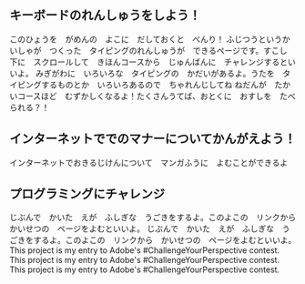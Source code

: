 ## キーボードのれんしゅうをしよう！

<ProjectCard title="ローマ字表" link="https://arschool.co.jp/blog/wp-content/uploads/2020/05/0b0da253b100b715a43bb24ef61cd529.pdf" bg="linear-gradient(to right, #48b1bf 0%, #06beb6 100%)">
このひょうを　がめんの　よこに　だしておくと　べんり！
</ProjectCard>

<ProjectCard title="めざせ！タイピングマスター - FMVキッズ : 富士通パソコン" link="https://azby.fmworld.net/kids/typing/" bg="linear-gradient(to right, #48b1bf 0%, #06beb6 100%)">
ふじつうというかいしゃが　つくった　タイピングのれんしゅうが　できるページです。すこし　下に　スクロールして　きほんコースから　じゅんばんに　チャレンジするといいよ。
</ProjectCard>

<ProjectCard title="e-typing | イータイピング" link="https://www.e-typing.ne.jp/" bg="linear-gradient(to right, #48b1bf 0%, #06beb6 100%)">
みぎがわに　いろいろな　タイピングの　かだいがあるよ。うたを　タイピングするものとか　いろいろあるので　ちゃれんじしてね
</ProjectCard>

<ProjectCard title="【寿司打】WebGL版" link="http://typingx0.net/sushida/" bg="linear-gradient(to right, #48b1bf 0%, #06beb6 100%)">
ねだんが　たかいコースほど　むずかしくなるよ！たくさんうてば、おとくに　おすしを　たべられる？！
</ProjectCard>

## インターネットででのマナーについてかんがえよう！

<ProjectCard title="教えて！なるほど！インターネット｜進研ゼミ小学講座の会員サイト【チャレンジウェブ】" link="https://sgaku.benesse.ne.jp/sho/all/others/oshiete/" bg="linear-gradient(to right, #D4145A 0%, #FBB03B 100%)">
インターネットでおきるじけんについて　マンガふうに　よむことができるよ
</ProjectCard>

## プログラミングにチャレンジ

<ProjectCard title="ビスケット viscuit | コンピュータは粘土だ!!" link="https://www.viscuit.com/" bg="linear-gradient(to right, #333333 0%, #dd1818 100%)">
じぶんで　かいた　えが　ふしぎな　うごきをするよ。このよこの　リンクから　かいせつの　ページをよむといいよ。
</ProjectCard>

<ProjectCard title="ビスケット レシピ | すいぞくかんをつくろう！" link="https://kidsc2.org/recipes/15/chapters" bg="linear-gradient(to right, #333333 0%, #dd1818 100%)">
じぶんで　かいた　えが　ふしぎな　うごきをするよ。このよこの　リンクから　かいせつの　ページをよむといいよ。
</ProjectCard>

<ProjectCard title="CodeMonkey" link="https://app.codemonkey.com/challenges/0" bg="linear-gradient(to right, #333333 0%, #dd1818 100%)">
This project is my entry to Adobe's #ChallengeYourPerspective contest.
</ProjectCard>

<ProjectCard title="HOUROFCODE" link="https://hourofcode.com/jp/learn" bg="linear-gradient(to right, #333333 0%, #dd1818 100%)">
This project is my entry to Adobe's #ChallengeYourPerspective contest.
</ProjectCard>

<ProjectCard title="プログラミン" link="https://www.mext.go.jp/programin/" bg="linear-gradient(to right, #333333 0%, #dd1818 100%)">
This project is my entry to Adobe's #ChallengeYourPerspective contest.
</ProjectCard>